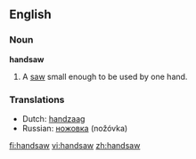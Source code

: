 ==English==

===Noun===
'''handsaw'''

# A [[saw]] small enough to be used by one hand.

===Translations===
*Dutch: [[handzaag]]
*Russian: [[ножовка]] (nožóvka) {{f}}

[[fi:handsaw]]
[[vi:handsaw]]
[[zh:handsaw]]